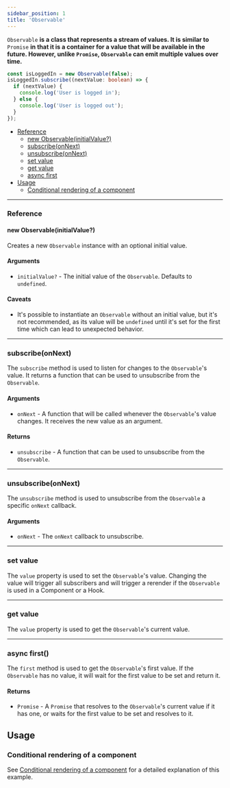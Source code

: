 ```yaml
---
sidebar_position: 1
title: 'Observable'
---
```


`Observable` **is a class that represents a stream of values. It is similar to** `Promise` **in that it is a container for a value that will be available in the future. However, unlike **`Promise`**, **`Observable`** can emit multiple values over time.**

```ts
const isLoggedIn = new Observable(false);
isLoggedIn.subscribe((nextValue: boolean) => {
  if (nextValue) {
    console.log('User is logged in');
  } else {
    console.log('User is logged out');
  }
});
```

* [Reference](#reference)
  * [new Observable(initialValue?)](#new-observableinitialvalue)
  * [subscribe(onNext)](#subscribeonnext)
  * [unsubscribe(onNext)](#unsubscribeonnext)
  * [set value](#set-value)
  * [get value](#get-value)
  * [async first](#async-first)
* [Usage](#usage)
  * [Conditional rendering of a component](#conditional-rendering-of-a-component)
___

### Reference
#### new Observable(initialValue?)
Creates a new `Observable` instance with an optional initial value.
#### Arguments
* `initialValue?` - The initial value of the `Observable`. Defaults to `undefined`.

#### Caveats
* It's possible to instantiate an `Observable` without an initial value, but it's not recommended, as its value will be `undefined` until it's set for the first time which can lead to unexpected behavior.
___
### subscribe(onNext)
The `subscribe` method is used to listen for changes to the `Observable`'s value. It returns a function that can be used to unsubscribe from the `Observable`.
#### Arguments
* `onNext` - A function that will be called whenever the `Observable`'s value changes. It receives the new value as an argument.
#### Returns
* `unsubscribe` - A function that can be used to unsubscribe from the `Observable`.
___
### unsubscribe(onNext)
The `unsubscribe` method is used to unsubscribe from the `Observable` a specific `onNext` callback.
#### Arguments
* `onNext` - The `onNext` callback to unsubscribe.
___
### set value
The `value` property is used to set the `Observable`'s value. Changing the value will trigger all subscribers and will trigger a rerender if the `Observable` is used in a Component or a Hook.
___
### get value
The `value` property is used to get the `Observable`'s current value.
___
### async first()
The `first` method is used to get the `Observable`'s first value. If the `Observable` has no value, it will wait for the first value to be set and return it.
#### Returns
* `Promise` - A `Promise` that resolves to the `Observable`'s current value if it has one, or waits for the first value to be set and resolves to it.

## Usage
### Conditional rendering of a component
See [Conditional rendering of a component](../mediatorObservable#conditional-rendering-of-a-component) for a detailed explanation of this example.